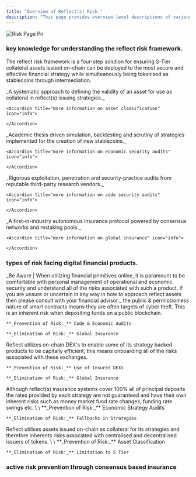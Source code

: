 ```yaml
---
title: "Overview of Reflect(s) Risk."
description: "This page provides overview level descriptions of various forms of risk and methods of dealing with this within the reflect.money ecosystem. "
---
```


![Risk Page Pn](/images/Risk-page.png)

### key knowledge for understanding the reflect risk framework.

The reflect risk framework is a four-step solution for ensuring S-Tier collateral assets issued on-chain can be deployed to the most secure and effective financial strategy while simulteanously being tokenised as stablecoins through intermediation.

<Steps>
  <Step title="Asset Classification" icon="money-check" iconType="regular" titleSize="p">
    _A systematic approach to defining the validity of an asset for use as collateral in reflect(s) issuing strategies._

    <Accordion title="more information on asset classification" icon="info">
      
    </Accordion>
  </Step>
  <Step title="Economic Security Audits (ESA)" icon="shield">
    _Academic thesis driven simulation, backtesting and scrutiny of strategies implemented for the creation of new stablecoins._

    <Accordion title="more information on economic security audits" icon="info">
      
    </Accordion>
  </Step>
  <Step title="Code Security Audits (CSA)" icon="gear">
    _Rigorous exploitation, penetration and security-practice audits from reputable third-party research vendors._

    <Accordion title="more information on code security audits" icon="info">
      
    </Accordion>
  </Step>
  <Step title="Global Insurance" icon="globe">
    _A first-in-industry autonomous insurance protocol powered by consensus networks and restaking pools._

    <Accordion title="more information on global insurance" icon="info">
      
    </Accordion>
  </Step>
</Steps>

### types of risk facing digital financial products.

<Info>
  _Be Aware | When utilizing financial primitives online, it is paramount to be comfortable with personal management of operational and economic security and understand all of the risks associated with such a product. If you are unsure or uncertain in any way in how to approach reflect assets then please consult with your financial advisor._
</Info>

<CardGroup cols="2">
  <Card title="Smart Contract Risk" icon="file-code" color="#00ff00" img="/images/docs-bar.png">
    the public & permissionless nature of smart contracts means they are often targets of cyber theft. This is an inherent risk when depositing funds on a public blockchain.

    **_Prevention of Risk:_** Code & Economic Audits

    **_Elimination of Risk:_** Global Insurance
  </Card>
  <Card title="Exchange Risk" icon="shuffle" color="#00ff00" img="images/docs-bar.png">
    Reflect utilizes on-chain DEX's to enable some of its strategy backed products to be capitally efficient, this means onboarding all of the risks associated with these exchanges.

    **_Prevention of Risk:_** Use of Insured DEXs

    **_Elimination of Risk:_** Global Insurance
  </Card>
  <Card title="Interest Rate Risk" icon="percent" color="#00ff00" img="images/docs-bar.png">
    Although reflect(s) insurance systems cover 100% all of principal deposits the rates provided by each strategy are not guaranteed and have their own inherent risks such as money market fund rate changes, funding rate swings etc. \
    \
    **_Prevention of Risk:_** Economic Strategy Audits

    **_Elimination of Risk:_** Fallbacks in Strategies
  </Card>
  <Card title="Collateral Risk" icon="sack-dollar" color="#00ff00" img="images/docs-bar.png">
    Reflect utilises assets issued on-chain as collateral for its strategies and therefore inherents risks associated with centralised and decentralised issuers of tokens. \
    \
    **_Prevention of Risk:_** Asset Classification

    **_Elimination of Risk:_** Limitation to S Tier
  </Card>
</CardGroup>

### active risk prevention through consensus based insurance